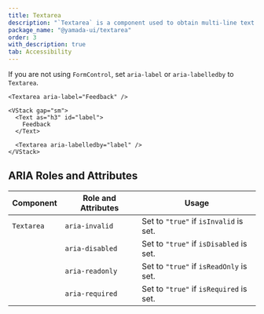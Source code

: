```yaml
---
title: Textarea
description: "`Textarea` is a component used to obtain multi-line text input."
package_name: "@yamada-ui/textarea"
order: 3
with_description: true
tab: Accessibility
---
```


If you are not using `FormControl`, set `aria-label` or `aria-labelledby` to `Textarea`.

```tsx live=false
<Textarea aria-label="Feedback" />
```

```tsx live=false
<VStack gap="sm">
  <Text as="h3" id="label">
    Feedback
  </Text>

  <Textarea aria-labelledby="label" />
</VStack>
```

## ARIA Roles and Attributes

| Component  | Role and Attributes | Usage                                   |
| ---------- | ------------------- | --------------------------------------- |
| `Textarea` | `aria-invalid`      | Set to `"true"` if `isInvalid` is set.  |
|            | `aria-disabled`     | Set to `"true"` if `isDisabled` is set. |
|            | `aria-readonly`     | Set to `"true"` if `isReadOnly` is set. |
|            | `aria-required`     | Set to `"true"` if `isRequired` is set. |
